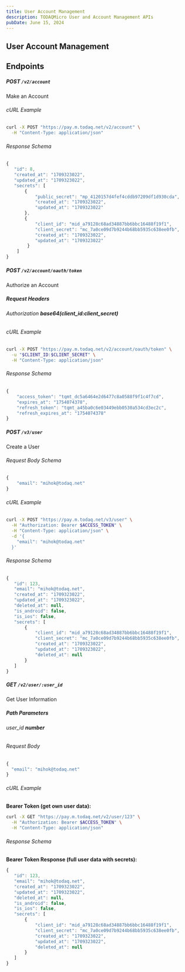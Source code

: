 ```yaml
---
title: User Account Management
description: TODAQMicro User and Account Management APIs
pubDate: June 15, 2024
---
```


## User Account Management

## Endpoints

##### **POST** `/v2/account`

Make an Account

###### cURL Example

```bash
curl -X POST "https://pay.m.todaq.net/v2/account" \
  -H "Content-Type: application/json"
```

###### Response Schema

```javascript
{
   "id": 8,
   "created_at": "1709323022",
   "updated_at": "1709323022",
   "secrets": [
       {
           "public_secret": "mp_4120157d4fef4cddb97209df1d930cda",
           "created_at": "1709323022",
           "updated_at": "1709323022"
       },
       {
           "client_id": "mid_a79128c68ad34887bb6bbc16488f19f1",
           "client_secret": "mc_7a0ce09d7b9244b68bb5935c638ee0fb",
           "created_at": "1709323022",
           "updated_at": "1709323022"
        }
    ]
}
```

##### **POST** `/v2/account/oauth/token`

Authorize an Account

##### Request Headers

###### Authorization **_base64(client_id:client_secret)_**

###### cURL Example

```bash
curl -X POST "https://pay.m.todaq.net/v2/account/oauth/token" \
  -u "$CLIENT_ID:$CLIENT_SECRET" \
  -H "Content-Type: application/json"
```

###### Response Schema

```javascript
{
    "access_token": "tqmt_dc5a6464e2d6477c8a0588f9f1c4f7cd",
    "expires_at": "1754074378",
    "refresh_token": "tqmt_a45ba0c6e03449ebb0530a534cd3ec2c",
    "refresh_expires_at": "1754074378"
}
```

##### **POST** `/v3/user`

Create a User

###### Request Body Schema

```javascript
{
    "email": "mihok@todaq.net"
}
```

###### cURL Example

```bash
curl -X POST "https://pay.m.todaq.net/v3/user" \
  -H "Authorization: Bearer $ACCESS_TOKEN" \
  -H "Content-Type: application/json" \
  -d '{
    "email": "mihok@todaq.net"
  }'
```

###### Response Schema

```javascript
{
   "id": 123,
   "email": "mihok@todaq.net",
   "created_at": "1709323022",
   "updated_at": "1709323022",
   "deleted_at": null,
   "is_android": false,
   "is_ios": false,
   "secrets": [
       {
           "client_id": "mid_a79128c68ad34887bb6bbc16488f19f1",
           "client_secret": "mc_7a0ce09d7b9244b68bb5935c638ee0fb",
           "created_at": "1709323022",
           "updated_at": "1709323022",
           "deleted_at": null
       }
   ]
}
```

##### **GET** `/v2/user/:user_id`

Get User Information

##### Path Parameters

###### user_id **_number_**

###### Request Body

```javascript
{
  "email": "mihok@todaq.net"
}
```

###### cURL Example

**Bearer Token (get own user data):**

```bash
curl -X GET "https://pay.m.todaq.net/v2/user/123" \
  -H "Authorization: Bearer $ACCESS_TOKEN" \
  -H "Content-Type: application/json"
```

###### Response Schema

**Bearer Token Response (full user data with secrets):**

```javascript
{
   "id": 123,
   "email": "mihok@todaq.net",
   "created_at": "1709323022",
   "updated_at": "1709323022",
   "deleted_at": null,
   "is_android": false,
   "is_ios": false,
   "secrets": [
       {
           "client_id": "mid_a79128c68ad34887bb6bbc16488f19f1",
           "client_secret": "mc_7a0ce09d7b9244b68bb5935c638ee0fb",
           "created_at": "1709323022",
           "updated_at": "1709323022",
           "deleted_at": null
       }
   ]
}
```
